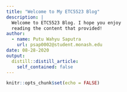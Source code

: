 ```yaml
---
title: "Welcome to My ETC5523 Blog"
description: |
  Welcome to ETC5523 Blog. I hope you enjoy 
  reading the content that provided!
author:
  - name: Putu Wahyu Saputra 
    url: psap0002@student.monash.edu
date: 08-28-2020
output:
  distill::distill_article:
    self_contained: false
---
```


```r
knitr::opts_chunk$set(echo = FALSE)
```



